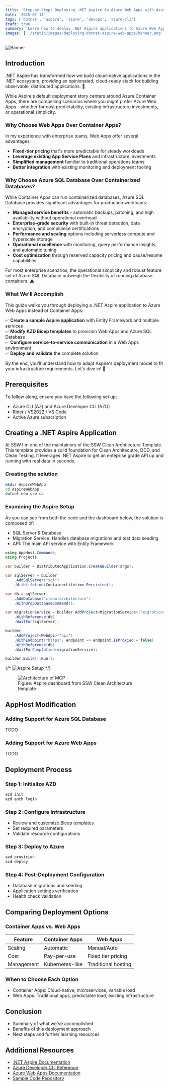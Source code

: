 ```yaml
---
title: 'Step-by-Step: Deploying .NET Aspire to Azure Web Apps with Azure SQL'
date: '2025-07-14'
tags: ['dotnet', 'aspire', 'azure', 'devops', 'azure-cli']
draft: true
summary: 'Learn how to deploy .NET Aspire applications to Azure Web Apps and Azure SQL Database instead of the default Container Apps, including AZD configuration and deployment strategies.'
images: [ '/static/images/deploying-dotnet-aspire-web-apps/banner.png' ]
---
```


![Banner](/static/images/deploying-dotnet-aspire-web-apps/banner.png)

<TOCInline toc={props.toc} exclude="Overview" toHeading={3} />

## Introduction

.NET Aspire has transformed how we build cloud-native applications in the .NET ecosystem, providing an opinionated, cloud-ready stack for building observable, distributed applications. 🚀

While Aspire's default deployment story centers around Azure Container Apps, there are compelling scenarios where you might prefer Azure Web Apps - whether for cost predictability, existing infrastructure investments, or operational simplicity.

### Why Choose Web Apps Over Container Apps?

In my experience with enterprise teams, Web Apps offer several advantages:

- **Fixed-tier pricing** that's more predictable for steady workloads
- **Leverage existing App Service Plans** and infrastructure investments  
- **Simplified management** familiar to traditional operations teams
- **Better integration** with existing monitoring and deployment tooling

### Why Choose Azure SQL Database Over Containerized Databases?

While Container Apps can run containerized databases, Azure SQL Database provides significant advantages for production workloads:

- **Managed service benefits** - automatic backups, patching, and high availability without operational overhead
- **Enterprise-grade security** with built-in threat detection, data encryption, and compliance certifications
- **Performance and scaling** options including serverless compute and hyperscale storage
- **Operational excellence** with monitoring, query performance insights, and automatic tuning
- **Cost optimization** through reserved capacity pricing and pause/resume capabilities

For most enterprise scenarios, the operational simplicity and robust feature set of Azure SQL Database outweigh the flexibility of running database containers. ⚠️

### What We'll Accomplish

This guide walks you through deploying a .NET Aspire application to Azure Web Apps instead of Container Apps:

✅ **Create a sample Aspire application** with Entity Framework and multiple services  
✅ **Modify AZD Bicep templates** to provision Web Apps and Azure SQL Database  
✅ **Configure service-to-service communication** in a Web Apps environment  
✅ **Deploy and validate** the complete solution  

By the end, you'll understand how to adapt Aspire's deployment model to fit your infrastructure requirements. Let's dive in! 🎯

## Prerequisites

To follow along, ensure you have the following set up:

- Azure CLI (AZ) and Azure Developer CLI (AZD)
- Rider / VS2022 / VS Code
- Active Azure subscription

## Creating a .NET Aspire Application

At SSW I'm one of the maintainers of the SSW Clean Archtiecture Template. This template provides a solid foundation for Clean Architecutre, DDD, and Clean Testing. It leverages .NET Aspire to get an enteprise grade API up and running with real data in seconds.

### Creating the solution

```bash
mkdir AspireWebApp
cd AspireWebApp
dotnet new ssw-ca
```

### Examining the Aspire Setup

As you can see from both the code and the dashboard below, the solution is composed of:

- SQL Server & Database
- Migration Service: Handles database migrations and test data seeding
- API: The main API service with Entity Framework

```cs
using AppHost.Commands;
using Projects;

var builder = DistributedApplication.CreateBuilder(args);

var sqlServer = builder
    .AddSqlServer("sql")
    .WithLifetime(ContainerLifetime.Persistent);

var db = sqlServer
    .AddDatabase("clean-architecture")
    .WithDropDatabaseCommand();

var migrationService = builder.AddProject<MigrationService>("migrations")
    .WithReference(db)
    .WaitFor(sqlServer);

builder
    .AddProject<WebApi>("api")
    .WithEndpoint("https", endpoint => endpoint.IsProxied = false)
    .WithReference(db)
    .WaitForCompletion(migrationService);

builder.Build().Run();
```

{/* ![Aspire Setup](/static/images/deploying-dotnet-aspire-web-apps/dashboard.png) */}

<figure>
  <img src="/static/images/deploying-dotnet-aspire-web-apps/dashboard.png" alt="Architecture of MCP" />
  <figcaption>Figure: Aspire dashboard from SSW Clean Architecture template</figcaption>
</figure>

## AppHost Modification

### Adding Support for Azure SQL Database

TODO

### Adding Support for Azure Web Apps

TODO


## Deployment Process

### Step 1: Initialize AZD
```bash
azd init
azd auth login
```

### Step 2: Configure Infrastructure
- Review and customize Bicep templates
- Set required parameters
- Validate resource configurations

### Step 3: Deploy to Azure
```bash
azd provision
azd deploy
```

### Step 4: Post-Deployment Configuration
- Database migrations and seeding
- Application settings verification
- Health check validation

## Comparing Deployment Options

### Container Apps vs. Web Apps
| Feature | Container Apps | Web Apps |
|---------|---------------|----------|
| Scaling | Automatic | Manual/Auto |
| Cost | Pay-per-use | Fixed tier pricing |
| Management | Kubernetes-like | Traditional hosting |

### When to Choose Each Option
- Container Apps: Cloud-native, microservices, variable load
- Web Apps: Traditional apps, predictable load, existing infrastructure

## Conclusion

- Summary of what we've accomplished
- Benefits of this deployment approach
- Next steps and further learning resources

## Additional Resources

- [.NET Aspire Documentation](https://learn.microsoft.com/en-us/dotnet/aspire/)
- [Azure Developer CLI Reference](https://learn.microsoft.com/en-us/azure/developer/azure-developer-cli/)
- [Azure Web Apps Documentation](https://learn.microsoft.com/en-us/azure/app-service/)
- [Sample Code Repository](https://github.com/danielmackay/aspire-webapp-deployment)
